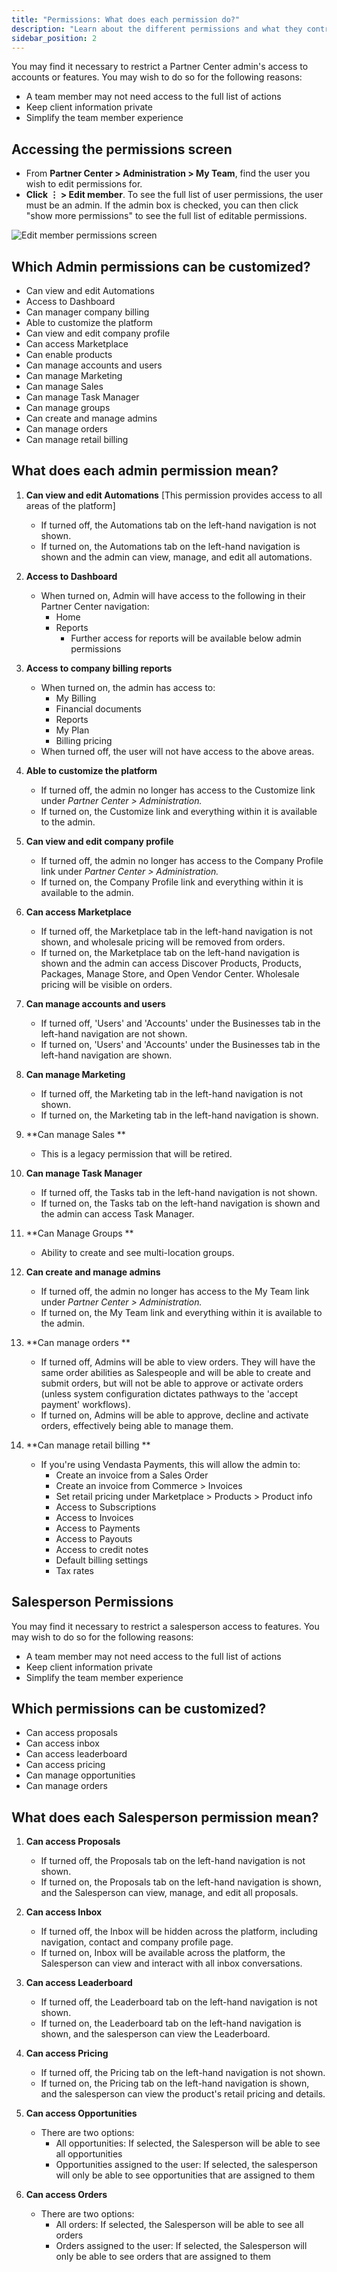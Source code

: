 ```yaml
---
title: "Permissions: What does each permission do?"
description: "Learn about the different permissions and what they control in Partner Center."
sidebar_position: 2
---
```


You may find it necessary to restrict a Partner Center admin's access to accounts or features. You may wish to do so for the following reasons:

- A team member may not need access to the full list of actions
- Keep client information private
- Simplify the team member experience

## Accessing the permissions screen

- From **Partner Center > Administration > My Team**, find the user you wish to edit permissions for.
- **Click ⋮ > Edit member**. To see the full list of user permissions, the user must be an admin. If the admin box is checked, you can then click "show more permissions" to see the full list of editable permissions.

![Edit member permissions screen](./img/administration/my-team/edit-member-permissions.jpg)

## Which Admin permissions can be customized?

- Can view and edit Automations
- Access to Dashboard
- Can manager company billing
- Able to customize the platform
- Can view and edit company profile
- Can access Marketplace
- Can enable products 
- Can manage accounts and users
- Can manage Marketing
- Can manage Sales
- Can manage Task Manager
- Can manage groups 
- Can create and manage admins
- Can manage orders
- Can manage retail billing

## What does each admin permission mean?

1. **Can view and edit Automations** [This permission provides access to all areas of the platform]
   - If turned off, the Automations tab on the left-hand navigation is not shown.
   - If turned on, the Automations tab on the left-hand navigation is shown and the admin can view, manage, and edit all automations.

2. **Access to Dashboard**
   - When turned on, Admin will have access to the following in their Partner Center navigation:  
     - Home 
     - Reports  
       - Further access for reports will be available below admin permissions

3. **Access to company billing reports**
   - When turned on, the admin has access to:
     - My Billing
     - Financial documents
     - Reports
     - My Plan
     - Billing pricing
   - When turned off, the user will not have access to the above areas.

4. **Able to customize the platform**
   - If turned off, the admin no longer has access to the Customize link under *Partner Center > Administration.*
   - If turned on, the Customize link and everything within it is available to the admin.

5. **Can view and edit company profile**
   - If turned off, the admin no longer has access to the Company Profile link under *Partner Center > Administration.*
   - If turned on, the Company Profile link and everything within it is available to the admin.

6. **Can access Marketplace**
   - If turned off, the Marketplace tab in the left-hand navigation is not shown, and wholesale pricing will be removed from orders.
   - If turned on, the Marketplace tab on the left-hand navigation is shown and the admin can access Discover Products, Products, Packages, Manage Store, and Open Vendor Center. Wholesale pricing will be visible on orders. 

7. **Can manage accounts and users**
   - If turned off, 'Users' and 'Accounts' under the Businesses tab in the left-hand navigation are not shown.
   - If turned on, 'Users' and 'Accounts' under the Businesses tab in the left-hand navigation are shown.

8. **Can manage Marketing**
   - If turned off, the Marketing tab in the left-hand navigation is not shown.
   - If turned on, the Marketing tab in the left-hand navigation is shown.

9. **Can manage Sales **
   - This is a legacy permission that will be retired. 

10. **Can manage Task Manager**
    - If turned off, the Tasks tab in the left-hand navigation is not shown.
    - If turned on, the Tasks tab on the left-hand navigation is shown and the admin can access Task Manager.

11. **Can Manage Groups **
    - Ability to create and see multi-location groups.

12. **Can create and manage admins**
    - If turned off, the admin no longer has access to the My Team link under *Partner Center > Administration.*
    - If turned on, the My Team link and everything within it is available to the admin.

13. **Can manage orders **
    - If turned off, Admins will be able to view orders. They will have the same order abilities as Salespeople and will be able to create and submit orders, but will not be able to approve or activate orders (unless system configuration dictates pathways to the 'accept payment' workflows).
    - If turned on, Admins will be able to approve, decline and activate orders, effectively being able to manage them. 

14. **Can manage retail billing **
    - If you're using Vendasta Payments, this will allow the admin to: 
      - Create an invoice from a Sales Order
      - Create an invoice from Commerce > Invoices
      - Set retail pricing under Marketplace > Products > Product info
      - Access to Subscriptions 
      - Access to Invoices 
      - Access to Payments
      - Access to Payouts 
      - Access to credit notes 
      - Default billing settings 
      - Tax rates 

## Salesperson Permissions 

You may find it necessary to restrict a salesperson access to features. You may wish to do so for the following reasons:

- A team member may not need access to the full list of actions
- Keep client information private
- Simplify the team member experience

## Which permissions can be customized?

- Can access proposals
- Can access inbox
- Can access leaderboard
- Can access pricing
- Can manage opportunities
- Can manage orders

## What does each Salesperson permission mean?

1. **Can access Proposals**
   - If turned off, the Proposals tab on the left-hand navigation is not shown.
   - If turned on, the Proposals tab on the left-hand navigation is shown, and the Salesperson can view, manage, and edit all proposals.

2. **Can access Inbox**
   - If turned off, the Inbox will be hidden across the platform, including navigation, contact and company profile page.
   - If turned on, Inbox will be available across the platform, the Salesperson can view and interact with all inbox conversations.

3. **Can access Leaderboard**
   - If turned off, the Leaderboard tab on the left-hand navigation is not shown.
   - If turned on, the Leaderboard tab on the left-hand navigation is shown, and the salesperson can view the Leaderboard.

4. **Can access Pricing**
   - If turned off, the Pricing tab on the left-hand navigation is not shown.
   - If turned on, the Pricing tab on the left-hand navigation is shown, and the salesperson can view the product's retail pricing and details.

5. **Can access Opportunities**
   - There are two options:
     - All opportunities: If selected, the Salesperson will be able to see all opportunities
     - Opportunities assigned to the user: If selected, the salesperson will only be able to see opportunities that are assigned to them

6. **Can access Orders**
   - There are two options:
     - All orders: If selected, the Salesperson will be able to see all orders
     - Orders assigned to the user: If selected, the Salesperson will only be able to see orders that are assigned to them